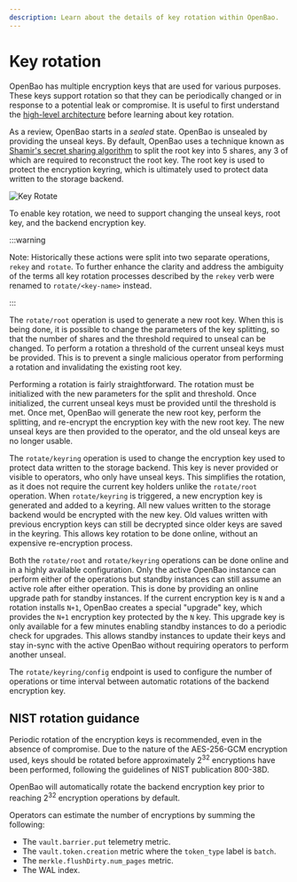 ```yaml
---
description: Learn about the details of key rotation within OpenBao.
---
```


# Key rotation

OpenBao has multiple encryption keys that are used for various purposes. These keys
support rotation so that they can be periodically changed or in response to a potential
leak or compromise. It is useful to first understand the [high-level architecture](architecture.mdx)
before learning about key rotation.

As a review, OpenBao starts in a _sealed_ state. OpenBao is unsealed by providing the
unseal keys. By default, OpenBao uses a technique known as [Shamir's secret sharing algorithm](https://en.wikipedia.org/wiki/Shamir's_Secret_Sharing)
to split the root key into 5 shares, any 3 of which are required to reconstruct the root
key. The root key is used to protect the encryption keyring, which is ultimately used
to protect data written to the storage backend.

![Key Rotate](/img/openbao-key-rotate.png)

To enable key rotation, we need to support changing the unseal keys, root key, and the
backend encryption key. 

:::warning

Note: Historically these actions were split into two separate operations, `rekey` and 
`rotate`. To further enhance the clarity and address the ambiguity of the terms all
key rotation processes described by the `rekey` verb were renamed to `rotate/<key-name>`
instead. 

:::

The `rotate/root` operation is used to generate a new root key. When this is being done,
it is possible to change the parameters of the key splitting, so that the number of shares
and the threshold required to unseal can be changed. To perform a rotation a threshold of
the current unseal keys must be provided. This is to prevent a single malicious operator
from performing a rotation and invalidating the existing root key.

Performing a rotation is fairly straightforward. The rotation must be initialized with the
new parameters for the split and threshold. Once initialized, the current unseal keys must
be provided until the threshold is met. Once met, OpenBao will generate the new root key,
perform the splitting, and re-encrypt the encryption key with the new root key. The new
unseal keys are then provided to the operator, and the old unseal keys are no longer usable.

The `rotate/keyring` operation is used to change the encryption key used to protect data
written to the storage backend. This key is never provided or visible to operators, who
only have unseal keys. This simplifies the rotation, as it does not require the current
key holders unlike the `rotate/root` operation. When `rotate/keyring` is triggered, a new
encryption key is generated and added to a keyring. All new values written to the storage
backend would be encrypted with the new key. Old values written with previous encryption
keys can still be decrypted since older keys are saved in the keyring. This allows key
rotation to be done online, without an expensive re-encryption process.

Both the `rotate/root` and `rotate/keyring` operations can be done online and in a highly
available configuration. Only the active OpenBao instance can perform either of the
operations but standby instances can still assume an active role after either operation.
This is done by providing an online upgrade path for standby instances. If the current
encryption key is `N` and a rotation installs `N+1`, OpenBao creates a special "upgrade"
key, which provides the `N+1` encryption key protected by the `N` key. This upgrade key
is only available for a few minutes enabling standby instances to do a periodic check for
upgrades. This allows standby instances to update their keys and stay in-sync with the
active OpenBao without requiring operators to perform another unseal.

The `rotate/keyring/config` endpoint is used to configure the number of operations or
time interval between automatic rotations of the backend encryption key.

## NIST rotation guidance

Periodic rotation of the encryption keys is recommended, even in the absence of
compromise. Due to the nature of the AES-256-GCM encryption used, keys should be
rotated before approximately 2<sup>32</sup> encryptions have been performed, following
the guidelines of NIST publication 800-38D.

OpenBao will automatically rotate the backend encryption key
prior to reaching 2<sup>32</sup> encryption operations by default.

Operators can estimate the number of encryptions by summing the following:

- The `vault.barrier.put` telemetry metric.
- The `vault.token.creation` metric where the `token_type` label is `batch`.
- The `merkle.flushDirty.num_pages` metric.
- The WAL index.
